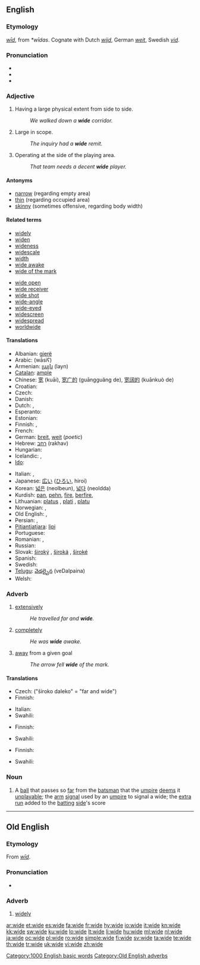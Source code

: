 ==English==

===Etymology===
{{etyl|ang}} ''[[wid|wīd]]'', from {{etyl|gem}} ''*wīdas''. Cognate with Dutch ''[[wijd]]'', German ''[[weit]]'', Swedish ''[[vid]]''.

===Pronunciation===
* {{IPA|/waɪd/}}
* {{audio|en-us-wide.ogg|Audio (US)}}
* {{rhymes|aɪd}}

===Adjective===
{{en-adj|wid|er}}

# Having a large physical extent from side to side.
#: ''We walked down a '''wide''' corridor.''
# Large in scope.
#: ''The inquiry had a '''wide''' remit.''
# {{sports}} Operating at the side of the playing area.
#: ''That team needs a decent '''wide''' player.''

====Antonyms====
* [[narrow]] (regarding empty area)
* [[thin]] (regarding occupied area)
* [[skinny]] (sometimes offensive, regarding body width)

====Related terms====
{{top2}}
* [[widely]]
* [[widen]]
* [[wideness]]
* [[widescale]]
* [[width]]
* [[wide awake]]
* [[wide of the mark]]
{{mid2}}
* [[wide open]]
* [[wide receiver]]
* [[wide shot]]
* [[wide-angle]]
* [[wide-eyed]]
* [[widescreen]]
* [[widespread]]
* [[worldwide]]
{{bottom2}}

====Translations====
{{trans-top}}
* Albanian: [[gjerë]]
* Arabic: {{Arab|[[واسع]]}} (wāsiʕ)
* Armenian: [[լայն]] (layn)
* [[Catalan]]: [[ample]]
* Chinese: [[宽]] (kuāi), [[宽广的]] (guāngguǎng de), [[宽阔的]] (kuānkuò de)
* Croatian: {{t-|hr|širok}}
* Czech: {{t-|cs|široký}}
* Danish: {{t+|da|bred}}
* Dutch: {{t+|nl|wijd}}, {{t+|nl|breed}}
* Esperanto: {{t-|eo|larĝa|xs=Esperanto}}
* Estonian: {{t-|et|lai}}
* Finnish: {{t+|fi|leveä}}, {{t+|fi|laaja}}
* French: {{t+|fr|large}}
* German: [[breit]], [[weit]] (''poetic'')
* Hebrew: [[רחב]] (rakhav)
* Hungarian: {{t+|hu|széles}}
* Icelandic: {{t+|is|breiður}}, {{t+|is|víður}}
* [[Ido]]: {{t+|io|larja|xs=Ido}}
{{trans-mid}}
* Italian: {{t+|it|largo}},  {{t+|it|ampio}}
* Japanese: [[広い]] ([[ひろい]], hiroi)
* Korean: [[넓은]] (neolbeun), [[넓다]] (neoldda)
* Kurdish: [[pan]], [[pehn]], [[fire]], [[berfire]], {{ku-Arab|[[پان]]}}
* Lithuanian: [[platus]] {{m}}, [[plati]] {{f}}, [[platu]] {{n}}
* Norwegian: {{t-|no|vid}}, {{t+|no|bred}}
* Old English: {{t-|ang|wid|alt=wīd|xs=Old English}}, {{t-|ang|sid|alt=sīd|xs=Old English}}
* Persian: {{t|fa|پهن|tr=pahn|sc=fa-Arab}},  {{t|fa|گسترده|tr=gostarda|sc=fa-Arab}}
* [[Pitjantjatjara]]: [[lipi]]
* Portuguese: {{t+|pt|largo}}
* Romanian: {{t-|ro|larg}}, {{t-|ro|lat}}
* Russian: {{t+|ru|широкий|tr=širókij}}
* Slovak: [[široký]] {{m}}, [[široká]] {{f}}, [[široké]] {{n}}
* Spanish: {{t+|es|ancho}}
* Swedish: {{t+|sv|vid}}
* [[Telugu]]: [[వెడల్పైన]] (veDalpaina)
* Welsh: {{t-|cy|llydan|xs=Welsh}}
{{trans-bottom}}

===Adverb===
{{en-adv|wider|widest}}

# [[extensively]]
#: ''He travelled far and '''wide'''.''
# [[completely]]
#: ''He was '''wide''' awake.''
# [[away]] from a given goal
#: ''The arrow fell '''wide''' of the mark.''

====Translations====
{{trans-top|extensively}}
* Czech: {{t|cs|široko}} ("široko daleko" = "far and wide")
* Finnish: {{t-|fi|laajasti}}
{{trans-mid}}
* Italian: {{t+|it|largo|m}}
* Swahili: {{t+|sw|pana|xs=Swahili}}
{{trans-bottom}}

{{trans-top|completely (with awake)}}
* Finnish: {{t+|fi|täysin}}
{{trans-mid}}
* Swahili: {{t+|sw|pana|xs=Swahili}}
{{trans-bottom}}

{{trans-top|away from the given goal}}
* Finnish: {{t-|fi|ohi}}
{{trans-mid}}
* Swahili: {{t+|sw|pana|xs=Swahili}}
{{trans-bottom}}

===Noun===
{{en-noun}}

# {{cricket}} A [[ball]] that passes so [[far]] from the [[batsman]] that the [[umpire]] [[deem]]s it [[unplayable]]; the [[arm]] [[signal]] used by an [[umpire]] to signal a wide; the [[extra]] [[run]] added to the [[batting]] [[side]]'s score

[[Category:1000 English basic words]]

----

==Old English==

===Etymology===
From ''[[wid|wīd]]''.

===Pronunciation===
* {{IPA|/wi:.de/|lang=ang}}

===Adverb===
{{unicode|'''wīde'''}}

# [[widely]]

[[Category:Old English adverbs]]

[[ar:wide]]
[[et:wide]]
[[es:wide]]
[[fa:wide]]
[[fr:wide]]
[[hy:wide]]
[[io:wide]]
[[it:wide]]
[[kn:wide]]
[[kk:wide]]
[[sw:wide]]
[[ku:wide]]
[[lo:wide]]
[[lt:wide]]
[[li:wide]]
[[hu:wide]]
[[ml:wide]]
[[nl:wide]]
[[ja:wide]]
[[oc:wide]]
[[pl:wide]]
[[ro:wide]]
[[simple:wide]]
[[fi:wide]]
[[sv:wide]]
[[ta:wide]]
[[te:wide]]
[[th:wide]]
[[tr:wide]]
[[uk:wide]]
[[vi:wide]]
[[zh:wide]]